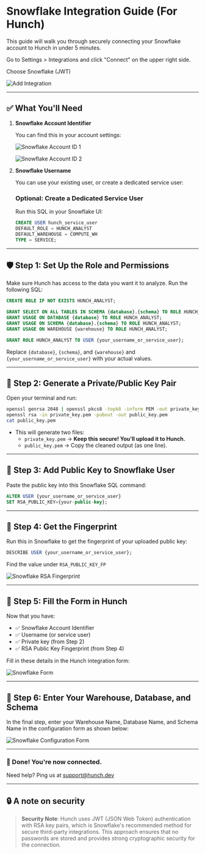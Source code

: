 # Snowflake Integration Guide (For Hunch)

This guide will walk you through securely connecting your Snowflake account to Hunch in under 5 minutes.

Go to Settings > Integrations and click "Connect" on the upper right side.

Choose Snowflake (JWT)

<img 
  src="/public/images/shared/add-integration.png" 
  alt="Add Integration"
  className="w-full rounded-lg shadow-lg my-4"
/>

---

## ✅ What You'll Need

1. **Snowflake Account Identifier**
    
    You can find this in your account settings:
    
    <img 
      src="/public/images/snowflake-integration/snowflake-account-id.png" 
      alt="Snowflake Account ID 1"
      className="w-full rounded-lg shadow-lg my-4"
    />
    
    <img 
      src="/public/images/snowflake-integration/snowflake-account-id2.png" 
      alt="Snowflake Account ID 2"
      className="w-full rounded-lg shadow-lg my-4"
    />

2. **Snowflake Username**
    
    You can use your existing user, or create a dedicated service user:
    
    ### Optional: Create a Dedicated Service User
    
    Run this SQL in your Snowflake UI:
    
    ```sql
    CREATE USER hunch_service_user
    DEFAULT_ROLE = HUNCH_ANALYST
    DEFAULT_WAREHOUSE = COMPUTE_WH
    TYPE = SERVICE;
    ```

---

## 🛡️ Step 1: Set Up the Role and Permissions

Make sure Hunch has access to the data you want it to analyze. Run the following SQL:

```sql
CREATE ROLE IF NOT EXISTS HUNCH_ANALYST;

GRANT SELECT ON ALL TABLES IN SCHEMA {database}.{schema} TO ROLE HUNCH_ANALYST;
GRANT USAGE ON DATABASE {database} TO ROLE HUNCH_ANALYST;
GRANT USAGE ON SCHEMA {database}.{schema} TO ROLE HUNCH_ANALYST;
GRANT USAGE ON WAREHOUSE {warehouse} TO ROLE HUNCH_ANALYST;

GRANT ROLE HUNCH_ANALYST TO USER {your_username_or_service_user};
```

Replace `{database}`, `{schema}`, and `{warehouse}` and `{your_username_or_service_user}` with your actual values.

---

## 🔐 Step 2: Generate a Private/Public Key Pair

Open your terminal and run:

```bash
openssl genrsa 2048 | openssl pkcs8 -topk8 -inform PEM -out private_key.pem -nocrypt
openssl rsa -in private_key.pem -pubout -out public_key.pem
cat public_key.pem
```

- This will generate two files:
    - `private_key.pem` → **Keep this secure! You'll upload it to Hunch.**
    - `public_key.pem` → Copy the cleaned output (as one line).

---

## 🔁 Step 3: Add Public Key to Snowflake User

Paste the public key into this Snowflake SQL command:

```sql
ALTER USER {your_username_or_service_user}
SET RSA_PUBLIC_KEY={your-public-key};
```

---

## 🧾 Step 4: Get the Fingerprint

Run this in Snowflake to get the fingerprint of your uploaded public key:

```sql
DESCRIBE USER {your_username_or_service_user};
```

Find the value under `RSA_PUBLIC_KEY_FP`

<img 
  src="/public/images/snowflake-integration/snowflake-rsa-fp.png" 
  alt="Snowflake RSA Fingerprint"
  className="w-full rounded-lg shadow-lg my-4"
/>

---

## 🧩 Step 5: Fill the Form in Hunch

Now that you have:

- ✅ Snowflake Account Identifier
- ✅ Username (or service user)
- ✅ Private key (from Step 2)
- ✅ RSA Public Key Fingerprint (from Step 4)

Fill in these details in the Hunch integration form:

<img 
  src="/public/images/snowflake-integration/snowflake-form.png" 
  alt="Snowflake Form"
  className="w-full rounded-lg shadow-lg my-4"
/>

---

## 📝 Step 6: Enter Your Warehouse, Database, and Schema

In the final step, enter your Warehouse Name, Database Name, and Schema Name in the configuration form as shown below:

<img 
  src="/public/images/snowflake-integration/snowflake-config.png" 
  alt="Snowflake Configuration Form"
  className="w-full rounded-lg shadow-lg my-4"
/>

---

### 🎉 Done! You're now connected.

Need help? Ping us at support@hunch.dev

---

## 🔒 A note on security

> **Security Note**: Hunch uses JWT (JSON Web Token) authentication with RSA key pairs, which is Snowflake's recommended method for secure third-party integrations. This approach ensures that no passwords are stored and provides strong cryptographic security for the connection. 